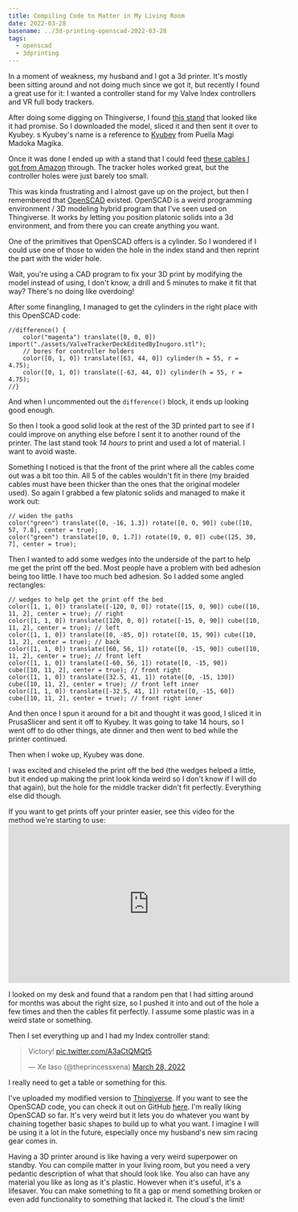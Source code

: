 ```yaml
---
title: Compiling Code to Matter in My Living Room
date: 2022-03-28
basename: ../3d-printing-openscad-2022-03-28
tags:
  - openscad
  - 3dprinting
---
```


In a moment of weakness, my husband and I got a 3d printer. It's mostly been sitting around and not doing much since we got it, but recently I found a great use for it: I wanted a controller stand for my Valve Index controllers and VR full body trackers.

After doing some digging on Thingiverse, I found [this stand](https://www.thingiverse.com/thing:4587097) that looked like it had promise. So I downloaded the model, sliced it and then sent it over to Kyubey. 
s
<XeblogConv name="Mara" mood="hacker">Kyubey's name is a reference to [Kyubey](https://madoka.fandom.com/wiki/Kyubey) from Puella Magi Madoka Magika.</XeblogConv>

Once it was done I ended up with a stand that I could feed [these cables I got from Amazon](https://www.amazon.ca/gp/product/B09LSF8XL9/) through. The tracker holes worked great, but the controller holes were just barely too small.

This was kinda frustrating and I almost gave up on the project, but then I remembered that [OpenSCAD](https://openscad.org) existed. OpenSCAD is a weird programming environment / 3D modeling hybrid program that I've seen used on Thingiverse. It works by letting you position platonic solids into a 3d environment, and from there you can create anything you want.

One of the primitives that OpenSCAD offers is a cylinder. So I wondered if I could use one of those to widen the hole in the index stand and then reprint the part with the wider hole.

<XeblogConv name="Numa" mood="disgust">
  Wait, you're using a CAD program to fix your 3D print by modifying the model
  instead of using, I don't know, a drill and 5 minutes to make it fit that way?
</XeblogConv>

<XeblogConv name="Cadey" mood="enby">
  There's no doing like overdoing!
</XeblogConv>

After some finangling, I managed to get the cylinders in the right place with this OpenSCAD code:

```
//difference() {
    color("magenta") translate([0, 0, 0]) import("./assets/ValveTrackerDeckEditedByInugoro.stl");
    // bores for controller holders
    color([0, 1, 0]) translate([63, 44, 0]) cylinder(h = 55, r = 4.75);
    color([0, 1, 0]) translate([-63, 44, 0]) cylinder(h = 55, r = 4.75);
//}
```

And when I uncommented out the `difference()` block, it ends up looking good enough.

So then I took a good solid look at the rest of the 3D printed part to see if I could improve on anything else before I sent it to another round of the printer. The last stand took _14 hours_ to print and used a lot of material. I want to avoid waste.

Something I noticed is that the front of the print where all the cables come out was a bit too thin. All 5 of the cables wouldn't fit in there (my braided cables must have been thicker than the ones that the original modeler used). So again I grabbed a few platonic solids and managed to make it work out:

```
// widen the paths
color("green") translate([0, -16, 1.3]) rotate([0, 0, 90]) cube([10, 57, 7.8], center = true);
color("green") translate([0, 0, 1.7]) rotate([0, 0, 0]) cube([25, 30, 7], center = true);
```

Then I wanted to add some wedges into the underside of the part to help me get the print off the bed. Most people have a problem with bed adhesion being too little. I have too much bed adhesion. So I added some angled rectangles:

```
// wedges to help get the print off the bed
color([1, 1, 0]) translate([-120, 0, 0]) rotate([15, 0, 90]) cube([10, 11, 2], center = true); // right
color([1, 1, 0]) translate([120, 0, 0]) rotate([-15, 0, 90]) cube([10, 11, 2], center = true); // left
color([1, 1, 0]) translate([0, -85, 0]) rotate([0, 15, 90]) cube([10, 11, 2], center = true); // back
color([1, 1, 0]) translate([60, 56, 1]) rotate([0, -15, 90]) cube([10, 11, 2], center = true); // front left
color([1, 1, 0]) translate([-60, 56, 1]) rotate([0, -15, 90]) cube([10, 11, 2], center = true); // front right
color([1, 1, 0]) translate([32.5, 41, 1]) rotate([0, -15, 130]) cube([10, 11, 2], center = true); // front left inner
color([1, 1, 0]) translate([-32.5, 41, 1]) rotate([0, -15, 60]) cube([10, 11, 2], center = true); // front right inner
```

And then once I spun it around for a bit and thought it was good, I sliced it in PrusaSlicer and sent it off to Kyubey. It was going to take 14 hours, so I went off to do other things, ate dinner and then went to bed while the printer continued.

Then when I woke up, Kyubey was done.

I was excited and chiseled the print off the bed (the wedges helped a little, but it ended up making the print look kinda weird so I don't know if I will do that again), but the hole for the middle tracker didn't fit perfectly. Everything else did though.

<XeblogConv name="Mara" mood="hacker">
If you want to get prints off your printer easier, see this video for the method we're starting to use:

<iframe width="560" height="315" src="https://www.youtube.com/embed/VCCbzCvtRzU" title="YouTube video player" frameborder="0" allow="accelerometer; autoplay; clipboard-write; encrypted-media; gyroscope; picture-in-picture" allowfullscreen></iframe>

</XeblogConv>

I looked on my desk and found that a random pen that I had sitting around for months was about the right size, so I pushed it into and out of the hole a few times and then the cables fit perfectly. I assume some plastic was in a weird state or something.

Then I set everything up and I had my Index controller stand:

<blockquote class="twitter-tweet" data-conversation="none" data-dnt="true">  <p lang="en" dir="ltr">    Victory! <a href="https://t.co/A3aCtQMQt5">pic.twitter.com/A3aCtQMQt5</a>  </p>&mdash; Xe Iaso (@theprincessxena) <a href="https://twitter.com/theprincessxena/status/1508426229464064001?ref_src=twsrc%5Etfw">March 28, 2022</a></blockquote> <script async  src="https://platform.twitter.com/widgets.js" charset="utf-8"></script>

<XeblogConv name="Cadey" mood="facepalm">
  I really need to get a table or something for this.
</XeblogConv>

I've uploaded my modified version to [Thingiverse](https://www.thingiverse.com/thing:5332988). If you want to see the OpenSCAD code, you can check it out on GitHub [here](https://github.com/Xe/3dstuff/blob/main/index_stand_hack.scad). I'm really liking OpenSCAD so far. It's very weird but it lets you do whatever you want by chaining together basic shapes to build up to what you want. I imagine I will be using it a lot in the future, especially once my husband's new sim racing gear comes in.

Having a 3D printer around is like having a very weird superpower on standby. You can compile matter in your living room, but you need a very pedantic description of what that should look like. You also can have any material you like as long as it's plastic. However when it's useful, it's a lifesaver. You can make something to fit a gap or mend something broken or even add functionality to something that lacked it. The cloud's the limit!
